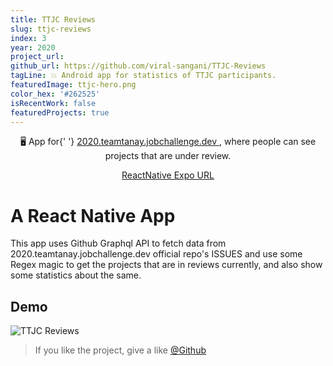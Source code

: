 ```yaml
---
title: TTJC Reviews
slug: ttjc-reviews
index: 3
year: 2020
project_url:
github_url: https://github.com/viral-sangani/TTJC-Reviews
tagLine: 💥 Android app for statistics of TTJC participants.
featuredImage: ttjc-hero.png
color_hex: '#262525'
isRecentWork: false
featuredProjects: true
---
```


<p align="center">
    🖥 App for{' '}
    <a href="https://github.com/tanaypratap/teamtanay.jobchallenge.dev">
        2020.teamtanay.jobchallenge.dev
    </a>
    , where people can see projects that are under review.
</p>

<p align="center">
    <a href="https://exp-shell-app-assets.s3.us-west-1.amazonaws.com/android/%40viral-sangani/ttjc-reviews-edbbb6ae7bcf4781acfbda7c288d006b-signed.apk">
        ReactNative Expo URL
    </a>
</p>

# A React Native App

This app uses Github Graphql API to fetch data from 2020.teamtanay.jobchallenge.dev official repo's ISSUES and use some Regex magic to get the projects that are in reviews currently, and also show some statistics about the same.

## Demo

![TTJC Reviews](https://raw.githubusercontent.com/viral-sangani/TTJC-Reviews/master/github-images/review.gif)

> If you like the project, give a like [@Github](https://github.com/viral-sangani/TTJC-Reviews)
